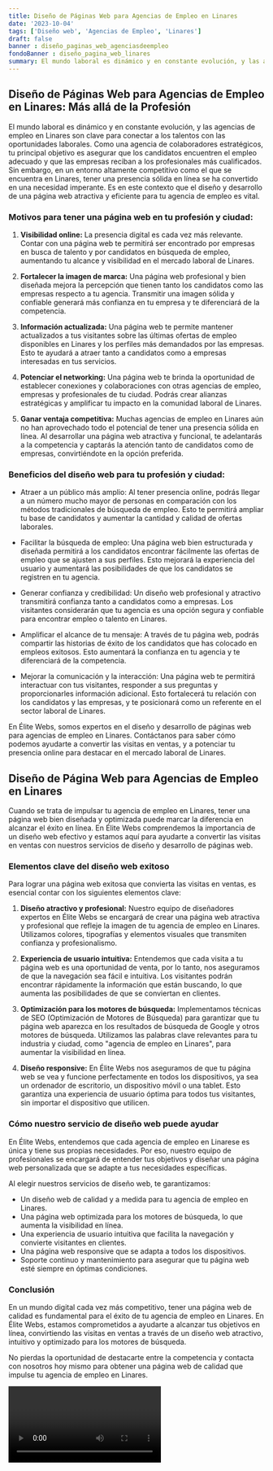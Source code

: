 ```yaml
---
title: Diseño de Páginas Web para Agencias de Empleo en Linares
date: '2023-10-04'
tags: ['Diseño web', 'Agencias de Empleo', 'Linares']
draft: false
banner : diseño_paginas_web_agenciasdeempleo
fondoBanner : diseño_pagina_web_linares
summary: El mundo laboral es dinámico y en constante evolución, y las agencias de empleo en Linares son clave para conectar a los talentos con las oportunidades laborales. Como una agencia de colaboradores estratégicos, tu principal objetivo es asegurar que los candidatos encuentren el empleo adecuado y que las empresas reciban a los profesionales más cualificados. Sin embargo, en un entorno altamente competitivo como el que se encuentra en Linares, tener una presencia sólida en línea se ha convertido en una necesidad imperante. Es en este contexto que el diseño y desarrollo de una página web atractiva y eficiente para tu agencia de empleo es vital.
---
```


## Diseño de Páginas Web para Agencias de Empleo en Linares: Más allá de la Profesión

El mundo laboral es dinámico y en constante evolución, y las agencias de empleo en Linares son clave para conectar a los talentos con las oportunidades laborales. Como una agencia de colaboradores estratégicos, tu principal objetivo es asegurar que los candidatos encuentren el empleo adecuado y que las empresas reciban a los profesionales más cualificados. Sin embargo, en un entorno altamente competitivo como el que se encuentra en Linares, tener una presencia sólida en línea se ha convertido en una necesidad imperante. Es en este contexto que el diseño y desarrollo de una página web atractiva y eficiente para tu agencia de empleo es vital.

### Motivos para tener una página web en tu profesión y ciudad:

1. **Visibilidad online:** La presencia digital es cada vez más relevante. Contar con una página web te permitirá ser encontrado por empresas en busca de talento y por candidatos en búsqueda de empleo, aumentando tu alcance y visibilidad en el mercado laboral de Linares.

2. **Fortalecer la imagen de marca:** Una página web profesional y bien diseñada mejora la percepción que tienen tanto los candidatos como las empresas respecto a tu agencia. Transmitir una imagen sólida y confiable generará más confianza en tu empresa y te diferenciará de la competencia.

3. **Información actualizada:** Una página web te permite mantener actualizados a tus visitantes sobre las últimas ofertas de empleo disponibles en Linares y los perfiles más demandados por las empresas. Esto te ayudará a atraer tanto a candidatos como a empresas interesadas en tus servicios.

4. **Potenciar el networking:** Una página web te brinda la oportunidad de establecer conexiones y colaboraciones con otras agencias de empleo, empresas y profesionales de tu ciudad. Podrás crear alianzas estratégicas y amplificar tu impacto en la comunidad laboral de Linares.

5. **Ganar ventaja competitiva:** Muchas agencias de empleo en Linares aún no han aprovechado todo el potencial de tener una presencia sólida en línea. Al desarrollar una página web atractiva y funcional, te adelantarás a la competencia y captarás la atención tanto de candidatos como de empresas, convirtiéndote en la opción preferida.

### Beneficios del diseño web para tu profesión y ciudad:

- Atraer a un público más amplio: Al tener presencia online, podrás llegar a un número mucho mayor de personas en comparación con los métodos tradicionales de búsqueda de empleo. Esto te permitirá ampliar tu base de candidatos y aumentar la cantidad y calidad de ofertas laborales.

- Facilitar la búsqueda de empleo: Una página web bien estructurada y diseñada permitirá a los candidatos encontrar fácilmente las ofertas de empleo que se ajusten a sus perfiles. Esto mejorará la experiencia del usuario y aumentará las posibilidades de que los candidatos se registren en tu agencia.

- Generar confianza y credibilidad: Un diseño web profesional y atractivo transmitirá confianza tanto a candidatos como a empresas. Los visitantes considerarán que tu agencia es una opción segura y confiable para encontrar empleo o talento en Linares.

- Amplificar el alcance de tu mensaje: A través de tu página web, podrás compartir las historias de éxito de los candidatos que has colocado en empleos exitosos. Esto aumentará la confianza en tu agencia y te diferenciará de la competencia.

- Mejorar la comunicación y la interacción: Una página web te permitirá interactuar con tus visitantes, responder a sus preguntas y proporcionarles información adicional. Esto fortalecerá tu relación con los candidatos y las empresas, y te posicionará como un referente en el sector laboral de Linares.

En Élite Webs, somos expertos en el diseño y desarrollo de páginas web para agencias de empleo en Linares. Contáctanos para saber cómo podemos ayudarte a convertir las visitas en ventas, y a potenciar tu presencia online para destacar en el mercado laboral de Linares.

<GifSeo />

<Cta />

## Diseño de Página Web para Agencias de Empleo en Linares

Cuando se trata de impulsar tu agencia de empleo en Linares, tener una página web bien diseñada y optimizada puede marcar la diferencia en alcanzar el éxito en línea. En Élite Webs comprendemos la importancia de un diseño web efectivo y estamos aquí para ayudarte a convertir las visitas en ventas con nuestros servicios de diseño y desarrollo de páginas web.

### Elementos clave del diseño web exitoso

Para lograr una página web exitosa que convierta las visitas en ventas, es esencial contar con los siguientes elementos clave:

1. **Diseño atractivo y profesional:** Nuestro equipo de diseñadores expertos en Élite Webs se encargará de crear una página web atractiva y profesional que refleje la imagen de tu agencia de empleo en Linares. Utilizamos colores, tipografías y elementos visuales que transmiten confianza y profesionalismo.

2. **Experiencia de usuario intuitiva:** Entendemos que cada visita a tu página web es una oportunidad de venta, por lo tanto, nos aseguramos de que la navegación sea fácil e intuitiva. Los visitantes podrán encontrar rápidamente la información que están buscando, lo que aumenta las posibilidades de que se conviertan en clientes.

3. **Optimización para los motores de búsqueda:** Implementamos técnicas de SEO (Optimización de Motores de Búsqueda) para garantizar que tu página web aparezca en los resultados de búsqueda de Google y otros motores de búsqueda. Utilizamos las palabras clave relevantes para tu industria y ciudad, como "agencia de empleo en Linares", para aumentar la visibilidad en línea.

4. **Diseño responsive:** En Élite Webs nos aseguramos de que tu página web se vea y funcione perfectamente en todos los dispositivos, ya sea un ordenador de escritorio, un dispositivo móvil o una tablet. Esto garantiza una experiencia de usuario óptima para todos tus visitantes, sin importar el dispositivo que utilicen.

### Cómo nuestro servicio de diseño web puede ayudar

En Élite Webs, entendemos que cada agencia de empleo en Linarese es única y tiene sus propias necesidades. Por eso, nuestro equipo de profesionales se encargará de entender tus objetivos y diseñar una página web personalizada que se adapte a tus necesidades específicas.

Al elegir nuestros servicios de diseño web, te garantizamos:

- Un diseño web de calidad y a medida para tu agencia de empleo en Linares.
- Una página web optimizada para los motores de búsqueda, lo que aumenta la visibilidad en línea.
- Una experiencia de usuario intuitiva que facilita la navegación y convierte visitantes en clientes.
- Una página web responsive que se adapta a todos los dispositivos.
- Soporte continuo y mantenimiento para asegurar que tu página web esté siempre en óptimas condiciones.

### Conclusión

En un mundo digital cada vez más competitivo, tener una página web de calidad es fundamental para el éxito de tu agencia de empleo en Linares. En Élite Webs, estamos comprometidos a ayudarte a alcanzar tus objetivos en línea, convirtiendo las visitas en ventas a través de un diseño web atractivo, intuitivo y optimizado para los motores de búsqueda.

No pierdas la oportunidad de destacarte entre la competencia y contacta con nosotros hoy mismo para obtener una página web de calidad que impulse tu agencia de empleo en Linares.

<Video />

<CtaBot job='Agencias de Empleo' city='Linares'/>

<Gmaps query='Linares+españa+maps' />